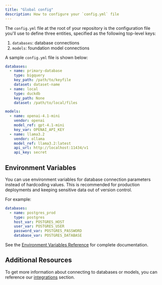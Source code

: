 ```yaml
---
title: "Global config"
description: How to configure your `config.yml` file
---
```


The `config.yml` file at the root of your repository is the configuration file
you'll use to define three entities, specified as the following top-level keys:

1. `databases`: database connections
2. `models`: foundation model connections

A sample `config.yml` file is shown below:

```yaml
databases:
  - name: primary-database
    type: bigquery
    key_path: /path/to/keyfile
    dataset: dataset-name
  - name: local
    type: duckdb
    key_path: None
    dataset: /path/to/local/files

models:
  - name: openai-4.1-mini
    vendor: openai
    model_ref: gpt-4.1-mini
    key_var: OPENAI_API_KEY
  - name: llama3.2
    vendor: ollama
    model_ref: llama3.2:latest
    api_url: http://localhost:11434/v1
    api_key: secret
```

## Environment Variables

You can use environment variables for database connection parameters instead of hardcoding values. This is recommended for production deployments and keeping sensitive data out of version control.

For example:
```yaml
databases:
  - name: postgres_prod
    type: postgres
    host_var: POSTGRES_HOST
    user_var: POSTGRES_USER
    password_var: POSTGRES_PASSWORD
    database_var: POSTGRES_DATABASE
```

See the [Environment Variables Reference](/reference/environment-variables) for complete documentation.

## Additional Resources

To get more information about connecting to databases or models, you can reference our [integrations](/integrations/overview) section.
